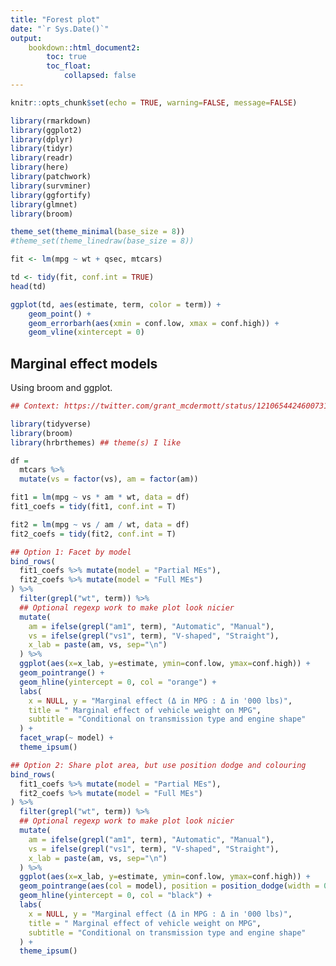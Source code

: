 ```yaml
---
title: "Forest plot"
date: "`r Sys.Date()`"
output:
    bookdown::html_document2:
        toc: true
        toc_float:
            collapsed: false
---
```


```r
knitr::opts_chunk$set(echo = TRUE, warning=FALSE, message=FALSE)
```


```r
library(rmarkdown)
library(ggplot2)
library(dplyr)
library(tidyr)
library(readr)
library(here)
library(patchwork)
library(survminer)
library(ggfortify)
library(glmnet)
library(broom)

theme_set(theme_minimal(base_size = 8))
#theme_set(theme_linedraw(base_size = 8))
```

```r
fit <- lm(mpg ~ wt + qsec, mtcars)
```


```r
td <- tidy(fit, conf.int = TRUE)
head(td)
```


```r
ggplot(td, aes(estimate, term, color = term)) +
    geom_point() +
    geom_errorbarh(aes(xmin = conf.low, xmax = conf.high)) +
    geom_vline(xintercept = 0)
```

## Marginal effect models
Using broom and ggplot. 

```r
## Context: https://twitter.com/grant_mcdermott/status/1210654424600731648

library(tidyverse)
library(broom)
library(hrbrthemes) ## theme(s) I like

df = 
  mtcars %>%
  mutate(vs = factor(vs), am = factor(am))

fit1 = lm(mpg ~ vs * am * wt, data = df) 
fit1_coefs = tidy(fit1, conf.int = T) 

fit2 = lm(mpg ~ vs / am / wt, data = df)
fit2_coefs = tidy(fit2, conf.int = T) 

## Option 1: Facet by model
bind_rows(
  fit1_coefs %>% mutate(model = "Partial MEs"),
  fit2_coefs %>% mutate(model = "Full MEs")
) %>%
  filter(grepl("wt", term)) %>%
  ## Optional regexp work to make plot look nicier  
  mutate(
    am = ifelse(grepl("am1", term), "Automatic", "Manual"),
    vs = ifelse(grepl("vs1", term), "V-shaped", "Straight"),
    x_lab = paste(am, vs, sep="\n")
  ) %>%
  ggplot(aes(x=x_lab, y=estimate, ymin=conf.low, ymax=conf.high)) +
  geom_pointrange() +
  geom_hline(yintercept = 0, col = "orange") +
  labs(
    x = NULL, y = "Marginal effect (Δ in MPG : Δ in '000 lbs)",
    title = " Marginal effect of vehicle weight on MPG", 
    subtitle = "Conditional on transmission type and engine shape"
  ) +
  facet_wrap(~ model) +
  theme_ipsum() 

## Option 2: Share plot area, but use position dodge and colouring
bind_rows(
  fit1_coefs %>% mutate(model = "Partial MEs"),
  fit2_coefs %>% mutate(model = "Full MEs")
) %>%
  filter(grepl("wt", term)) %>%
  ## Optional regexp work to make plot look nicier  
  mutate(
    am = ifelse(grepl("am1", term), "Automatic", "Manual"),
    vs = ifelse(grepl("vs1", term), "V-shaped", "Straight"),
    x_lab = paste(am, vs, sep="\n")
  ) %>%
  ggplot(aes(x=x_lab, y=estimate, ymin=conf.low, ymax=conf.high)) +
  geom_pointrange(aes(col = model), position = position_dodge(width = 0.5)) +
  geom_hline(yintercept = 0, col = "black") +
  labs(
    x = NULL, y = "Marginal effect (Δ in MPG : Δ in '000 lbs)",
    title = " Marginal effect of vehicle weight on MPG", 
    subtitle = "Conditional on transmission type and engine shape"
  ) +
  theme_ipsum() 
```


